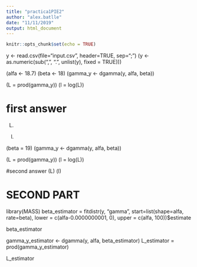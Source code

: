 ---
title: "practica1PIE2"
author: "alex.batlle"
date: "11/11/2019"
output: html_document
---

```{r setup, include=FALSE}
knitr::opts_chunk$set(echo = TRUE)
```

y <- read.csv(file="input.csv", header=TRUE, sep=";")
(y <- as.numeric(sub(",", ".", unlist(y), fixed = TRUE)))

(alfa <- 18.7)
(beta <- 18)
(gamma_y <- dgamma(y, alfa, beta))

(L = prod(gamma_y))
(l = log(L))

# first answer
(L)
(l)

(beta = 19)
(gamma_y <- dgamma(y, alfa, beta))

(L = prod(gamma_y))
(l = log(L))

#second answer
(L)
(l)

# SECOND PART

library(MASS)
beta_estimator = fitdistr(y, "gamma", start=list(shape=alfa, rate=beta), lower = c(alfa-0.0000000001, 0), upper = c(alfa, 100))$estimate

beta_estimator

gamma_y_estimator <- dgamma(y, alfa, beta_estimator)
L_estimator = prod(gamma_y_estimator)

L_estimator